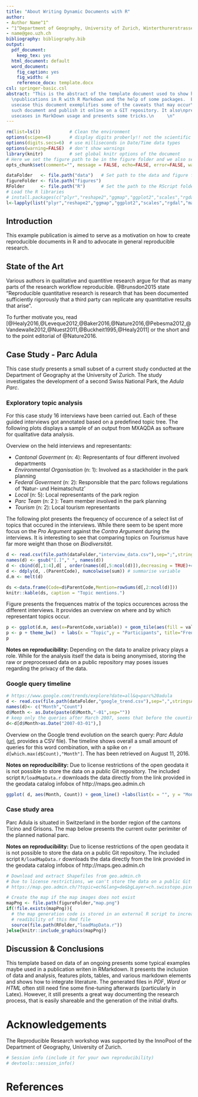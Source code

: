 ```yaml
---
title: "About Writing Dynamic Documents with R"
author:
- Author Name^1^
- ^1^Department of Geography, University of Zurich, Winterthurerstrasse 190, Zurich
- name@geo.uzh.ch
bibliography: bibliography.bib
output:
  pdf_document:
    keep_tex: yes
  html_document: default
  word_document:
    fig_caption: yes
    fig_width: 4
    reference_docx: template.docx
csl: springer-basic.csl
abstract: "This is the abstract of the template document used to show how to write
  \npublications in R with R Markdown and the help of some packages.  Based on a \nconcrete
  usecase this document exemplifies some of the caveats that may occur\nwhen writing
  such document and publish it online on a GIT repository. It also\npresents typical
  usecases in MarkDown usage and presents some tricks.\n     \n"
---
```


```r
rm(list=ls())           # Clean the environment
options(scipen=6)       # display digits proberly!! not the scientific version
options(digits.secs=6)  # use milliseconds in Date/Time data types
options(warning=FALSE)  # don't show warnings
library(knitr)          # set global knitr options of the document
# Here we set the figure path to be in the figure folder and we also set the R code invisible to not show when the document is rendered
opts_chunk$set(comment="", message = FALSE, echo=FALSE, error=FALSE, warning=FALSE)
```

```r
dataFolder   <- file.path("data")   # Set path to the data and figure folder
figureFolder <- file.path("figures")
RFolder      <- file.path("R")      # Set the path to the RScript folder
# Load the R libraries
# install.packages(c("plyr","reshape2","ggmap","ggplot2","scales","rgdal","maptools","tools"),dependencies = TRUE)
l<-lapply(list("plyr","reshape2","ggmap","ggplot2","scales","rgdal","maptools","tools"), require, character.only = TRUE)
```

## Introduction 

This example publication is aimed to serve as a motivation on how to create reproducible documents in R and to advocate in general reproducible research.

## State of the Art

Various authors in qualitative and quantitive research argue for that as many parts of the research workflow reproducible. @Brunsdon2015 state "Reproducible quantitative research is research that has been documented sufficiently rigorously that a third party can replicate any quantitative results that arise". 

To further motivate you, read [@Healy2016,@Leveque2012,@Baker2016,@Nature2016,@Pebesma2012,@Vandewalle2012,@Nuest2011,@Buckheit1995,@Healy2011] or the short and to the point editorial of @Nature2016.

## Case Study - Parc Adula

This case study presents a small subset of a current study conducted at the Department of Geography at the University of Zurich. The study investigates the development of a second Swiss National Park, the _Adula Parc_. 

### Exploratory topic analysis

For this case study 16 interviews have been carried out. Each of these guided interviews got annotated based on a predefined topic tree. The following plots displays a sample of an output from MXAQDA as software for qualitative data analysis.

Overview on the held interviews and representants:

* _Cantonal Goverment_ (n: 4): Representants of four different involved departments
* _Environmental Organisation_ (n: 1): Involved as a stackholder in the park planning
* _Federal Goverment_ (n: 2): Responsible that the parc follows regulations of 'Natur- und Heimatschutz'
* _Local_ (n: 5): Local representants of the park region
* _Parc Team_ (n: 2 ): Team member involved in the park planning
* _Tourism_ (n: 2): Local tourism representants


The following plot presents the frequency of occurence of a select list of topics that occured in the interviews. While there seem to be spent more focus on the _Pro Argument_ against the _Contra Argument_ during the interviews. It is interesting to see that comparing topics on _Tourismus_ have far more weight than those on _Biodiversität_.

```r
d <- read.csv(file.path(dataFolder,"interview_data.csv"),sep=";",stringsAsFactors = FALSE)
names(d) <- gsub("[.]"," ", names(d))
d <- cbind(d[,1:4],d[ , order(names(d[,5:ncol(d)]),decreasing = TRUE)+4]) # column order hack
d <- ddply(d, .(ParentCode), numcolwise(sum)) # summarise variable
d.m <- melt(d)
```

```r
ds <-data.frame(Code=d$ParentCode,Mention=rowSums(d[,2:ncol(d)]))
knitr::kable(ds, caption = "Topic mentions.")
```

Figure presents the frequences matrix of the topics occurences across the different interviews. It provides an overview on where and by which representant topics occur.

```r
p <- ggplot(d.m, aes(x=ParentCode,variable)) + geom_tile(aes(fill = value), colour = "white") + scale_fill_gradient(low = "white", high = "steelblue")
p <- p + theme_bw()  + labs(x = "Topic",y = "Participants", title="Frequency of topic occurences") + theme(axis.text.x = element_text(angle = 45, hjust = 0.5, vjust = 0.5, colour = "grey50"))+ scale_x_discrete(expand = c(0, 0))+ guides(fill=guide_legend(title="Topic \nfrequencies"))
p
```

**Notes on reproducibility:** Depending on the data to analize privacy plays a role. While for the analysis itself the data is being anonymised, storing the raw or preprocessed data on a public repository may poses issues regarding the privacy of the data.

### Google query timeline

```r
# https://www.google.com/trends/explore?date=all&q=parc%20adula
d <- read.csv(file.path(dataFolder,"google_trend.csv"),sep=",",stringsAsFactors = FALSE,skip = 2)
names(d)<- c("Month","Count")
d$Month <- as.Date(paste(d$Month,"-01",sep=""))
# keep only the queries after March 2007, seems that before the counting is weird..
d<-d[d$Month>as.Date("2007-03-01"),]
```

Overview on the Google trend evolution on the search query: _Parc Adula_ ([url](https://www.google.com/trends/explore?date=all&q=parc%20adula), provides a CSV file). The timeline shows overall a small amount of queries for this word combination, with a spike on `r d[which.max(d$Count),"Month"]`. The has been retrieved on August 11, 2016.


**Notes on reproducibility:** Due to license restrictions of the open geodata it is not possible to store the data on a public Git repository. The included script `R/loadMapData.r` downloads the data directly from the link provided in the geodata catalog infobox of http://maps.geo.admin.ch


```r
ggplot( d, aes(Month, Count)) + geom_line() +labs(list(x = "", y = "Monthly Queries", title ="Google Trend queries for 'Parc Adula'"))+theme_bw()
```


### Case study area

Parc Adula is situated in Switzerland in the border region of the cantons Ticino and Grisons. The map below presents the current outer perimiter of the planned national parc.


**Notes on reproducibility:** Due to license restrictions of the open geodata it is not possible to store the data on a public Git repository. The included script `R/loadMapData.r` downloads the data directly from the link provided in the geodata catalog infobox of http://maps.geo.admin.ch


```r
# Download and extract Shapefiles from geo.admin.ch
# Due to license restrictions, we can't store the data on a public Git repository.
# https://map.geo.admin.ch/?topic=ech&lang=de&bgLayer=ch.swisstopo.pixelkarte-farbe&catalogNodes=458,532,639,653&layers=ch.swisstopo.swissboundaries3d-land-flaeche.fill,ch.swisstopo.swissboundaries3d-kanton-flaeche.fill,ch.bafu.schutzgebiete-paerke_nationaler_bedeutung&X=190000.00&Y=662000.00&zoom=1&layers_opacity=1,1,0.85

# Create the map if the map images does not exist
mapPng <- file.path(figureFolder,"map.png")
if(!file.exists(mapPng)){
  # the map generation code is stored in an external R script to increase the 
  # readibility of this Rmd file
  source(file.path(RFolder,"loadMapData.r"))
}else{knitr::include_graphics(mapPng)}
```

## Discussion &  Conclusions

This template based on data of an ongoing presents some typical examples maybe used in a publication writen in RMarkdown. It presents the inclusion of data and analysis, features plots, tables, and various markdown elements and shows how to integrate literature. The generated files in _PDF_, _Word_ or _HTML_ often still need fine some fine-tuning afterwards (particularly in Latex). However, it still presents a great way documenting the research process, that is easily shareable and the generation of the initial drafts.

# Acknowledgements

The Reproducible Research workshop was supported by the InnoPool of the Department of Geography, University of Zurich.


```r
# Session info (include it for your own reproducibility)
# devtools::session_info()
```

# References
